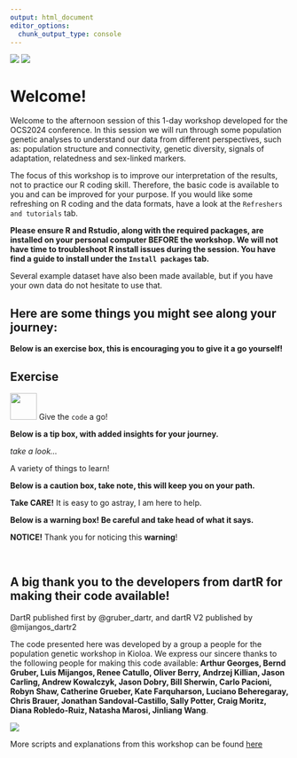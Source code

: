 ```yaml
---
output: html_document
editor_options: 
  chunk_output_type: console
---
```

![](images/Illumina_logo.png)
![](images/eDNA-Frontiers-logo.jpg)

# Welcome! {.unnumbered}

Welcome to the afternoon session of this 1-day workshop developed for the OCS2024 conference. In this session we will run through some population genetic analyses to understand our data from different perspectives, such as: population structure and connectivity, genetic diversity, signals of adaptation, relatedness and sex-linked markers.

The focus of this workshop is to improve our interpretation of the results, not to practice our R coding skill. Therefore, the basic code is available to you and can be improved for your purpose. If you would like some refreshing on R coding and the data formats, have a look at the `Refreshers and tutorials` tab.

**Please ensure R and Rstudio, along with the required packages, are installed on your personal computer BEFORE the workshop. We will not have time to troubleshoot R install issues during the session. You have find a guide to install under the `Install packages` tab.**

Several example dataset have also been made available, but if you have your own data do not hesitate to use that.

## Here are some things you might see along your journey:

**Below is an exercise box, this is encouraging you to give it a go yourself!**

::: callout-note
## Exercise

![](images/task.png){#id .class width="48" height="48"} Give the `code` a go!
:::

**Below is a tip box, with added insights for your journey.**

::: callout-tip
*take a look...*

A variety of things to learn!
:::

**Below is a caution box, take note, this will keep you on your path.**

::: callout-caution
**Take CARE!** It is easy to go astray, I am here to help.
:::

**Below is a warning box! Be careful and take head of what it says.**

::: callout-warning
**NOTICE!** Thank you for noticing this **warning**!

:::

<br>

## A big thank you to the developers from dartR for making their code available!

DartR published first by @gruber_dartr, and dartR V2 published by @mijangos_dartr2

The code presented here was developed by a group a people for the population genetic workshop in Kioloa. We express our sincere thanks to the following people for making this code available: **Arthur Georges, Bernd Gruber, Luis Mijangos, Renee Catullo, Oliver Berry, Andrzej Killian, Jason Carling, Andrew Kowalczyk, Jason Dobry, Bill Sherwin, Carlo Pacioni, Robyn Shaw, Catherine Grueber, Kate Farquharson, Luciano Beheregaray, Chris Brauer, Jonathan Sandoval-Castillo, Sally Potter, Craig Moritz, Diana Robledo-Ruiz, Natasha Marosi, Jinliang Wang**.

![](images/funders_stakeholders.png)


More scripts and explanations from this workshop can be found [here](https://green-striped-gecko.github.io/kioloa/)